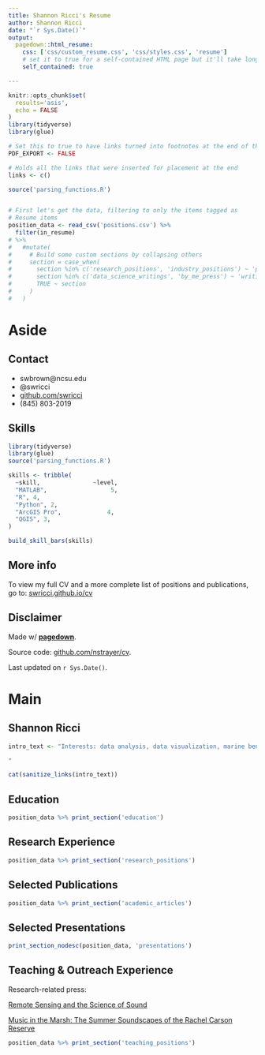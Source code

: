 ```yaml
---
title: Shannon Ricci's Resume
author: Shannon Ricci
date: "`r Sys.Date()`"
output:
  pagedown::html_resume:
    css: ['css/custom_resume.css', 'css/styles.css', 'resume']
    # set it to true for a self-contained HTML page but it'll take longer to render
    self_contained: true

---
```



```r
knitr::opts_chunk$set(
  results='asis', 
  echo = FALSE
)
library(tidyverse)
library(glue)

# Set this to true to have links turned into footnotes at the end of the document
PDF_EXPORT <- FALSE

# Holds all the links that were inserted for placement at the end
links <- c()

source('parsing_functions.R')


# First let's get the data, filtering to only the items tagged as
# Resume items
position_data <- read_csv('positions.csv') %>% 
  filter(in_resume) 
# %>% 
#   #mutate(
#     # Build some custom sections by collapsing others
#     section = case_when(
#       section %in% c('research_positions', 'industry_positions') ~ 'positions', 
#       section %in% c('data_science_writings', 'by_me_press') ~ 'writings',
#       TRUE ~ section
#     )
#   ) 

```


Aside
================================================================================



Contact {#contact}
--------------------------------------------------------------------------------

- <i class="fa fa-envelope"></i> swbrown@ncsu.edu
- <i class="fa fa-twitter"></i> @swricci
- <i class="fa fa-github"></i> [github.com/swricci](https://github.com/swricci)
- <i class="fa fa-phone"></i> (845) 803-2019



Skills {#skills}
--------------------------------------------------------------------------------


```r
library(tidyverse)
library(glue)
source('parsing_functions.R')

skills <- tribble(
  ~skill,               ~level,
  "MATLAB",                  5,
  "R", 4,
  "Python", 2,
  "ArcGIS Pro",             4,
  "QGIS", 3,
)

build_skill_bars(skills)
```


More info {#more-info}
--------------------------------------------------------------------------------

To view my full CV and a more complete list of positions and publications, go to:
[swricci.github.io/cv](swricci.github.io/cv)

Disclaimer {#disclaimer}
--------------------------------------------------------------------------------

Made w/ [**pagedown**](https://github.com/rstudio/pagedown). 

Source code: [github.com/nstrayer/cv](https://github.com/nstrayer/cv).

Last updated on `r Sys.Date()`.




Main
================================================================================

Shannon Ricci {#title}
--------------------------------------------------------------------------------

```r
intro_text <- "Interests: data analysis, data visualization, marine benthic ecology, conservation, passive acoustics, informal environmental science education 

"

cat(sanitize_links(intro_text))
```



Education {data-icon=graduation-cap data-concise=true}
--------------------------------------------------------------------------------

```r
position_data %>% print_section('education')
```



Research Experience {data-icon=laptop}
--------------------------------------------------------------------------------

```r
position_data %>% print_section('research_positions')
```



Selected Publications {data-icon=book}
--------------------------------------------------------------------------------

```r
position_data %>% print_section('academic_articles')
```



Selected Presentations {data-icon=chart-line}
--------------------------------------------------------------------------------

```r
print_section_nodesc(position_data, 'presentations')
```


Teaching & Outreach Experience {data-icon=chalkboard-teacher}
--------------------------------------------------------------------------------
:::aside
Research-related press:

[Remote Sensing and the Science of Sound](https://cnr.ncsu.edu/geospatial/news/2020/01/30/remote-sensing-and-the-science-of-sound/)

[Music in the Marsh: The Summer Soundscapes of the Rachel Carson Reserve](https://ncseagrant.ncsu.edu/coastwatch/previous-issues/2015-2/summer-2015/music-in-the-marsh-the-summer-soundscapes-of-the-rachel-carson-reserve/)
:::

```r
position_data %>% print_section('teaching_positions')
```
